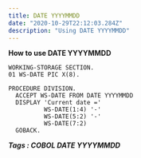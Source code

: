 ```yaml
---
title: DATE YYYYMMDD
date: "2020-10-29T22:12:03.284Z"
description: "Using DATE YYYYMMDD"
---
```

**How to use DATE YYYYMMDD**

    WORKING-STORAGE SECTION.
    01 WS-DATE PIC X(8).

    PROCEDURE DIVISION.
      ACCEPT WS-DATE FROM DATE YYYYMMDD
      DISPLAY 'Current date ='
              WS-DATE(1:4) '-'
              WS-DATE(5:2) '-'
              WS-DATE(7:2)
      GOBACK.

***Tags : COBOL DATE YYYYMMDD***
